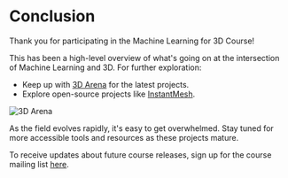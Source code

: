 # Conclusion

Thank you for participating in the Machine Learning for 3D Course!

This has been a high-level overview of what's going on at the intersection of Machine Learning and 3D. For further exploration:

- Keep up with [3D Arena](https://huggingface.co/spaces/dylanebert/3d-arena) for the latest projects.
- Explore open-source projects like [InstantMesh](https://github.com/TencentARC/InstantMesh).

![3D Arena](https://huggingface.co/datasets/dylanebert/ml-for-3d-course/resolve/main/3d-arena.png)

As the field evolves rapidly, it's easy to get overwhelmed. Stay tuned for more accessible tools and resources as these projects mature.

To receive updates about future course releases, sign up for the course mailing list [here](https://mailchi.mp/911880bcff7d/ml-for-3d-course).
